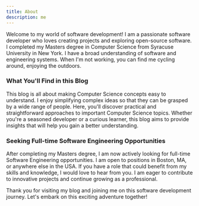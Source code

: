 ```yaml
---
title: About
description: me
---
```


Welcome to my world of software development! I am a passionate software developer who loves creating projects and exploring open-source software. I completed my Masters degree in Computer Science from Syracuse University in New York. I have a broad understanding of software and engineering systems. When I'm not working, you can find me cycling around, enjoying the outdoors.

### What You'll Find in this Blog

This blog is all about making Computer Science concepts easy to understand. I enjoy simplifying complex ideas so that they can be grasped by a wide range of people. Here, you'll discover practical and straightforward approaches to important Computer Science topics. Whether you're a seasoned developer or a curious learner, this blog aims to provide insights that will help you gain a better understanding.

### Seeking Full-time Software Engineering Opportunities

After completing my Masters degree, I am now actively looking for full-time Software Engineering opportunities. I am open to positions in Boston, MA, or anywhere else in the USA. If you have a role that could benefit from my skills and knowledge, I would love to hear from you. I am eager to contribute to innovative projects and continue growing as a professional.

Thank you for visiting my blog and joining me on this software development journey. Let's embark on this exciting adventure together!
